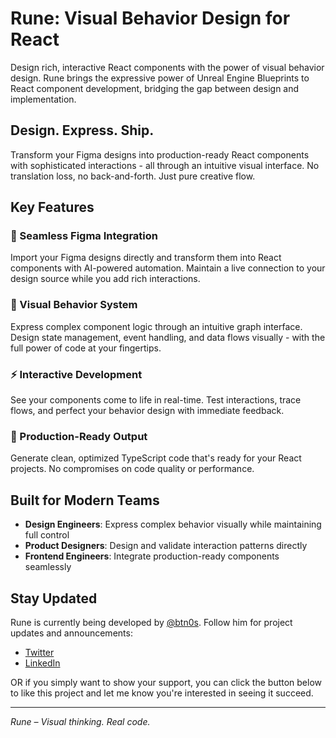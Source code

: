 # Rune: Visual Behavior Design for React

Design rich, interactive React components with the power of visual behavior design. Rune brings the expressive power of Unreal Engine Blueprints to React component development, bridging the gap between design and implementation.

<CoverImage />

## Design. Express. Ship.

Transform your Figma designs into production-ready React components with sophisticated interactions - all through an intuitive visual interface. No translation loss, no back-and-forth. Just pure creative flow.

## Key Features

### 🎨 Seamless Figma Integration
Import your Figma designs directly and transform them into React components with AI-powered automation. Maintain a live connection to your design source while you add rich interactions.

### 🔄 Visual Behavior System
Express complex component logic through an intuitive graph interface. Design state management, event handling, and data flows visually - with the full power of code at your fingertips.

### ⚡️ Interactive Development
See your components come to life in real-time. Test interactions, trace flows, and perfect your behavior design with immediate feedback.

### 🚀 Production-Ready Output
Generate clean, optimized TypeScript code that's ready for your React projects. No compromises on code quality or performance.

## Built for Modern Teams

- **Design Engineers**: Express complex behavior visually while maintaining full control
- **Product Designers**: Design and validate interaction patterns directly
- **Frontend Engineers**: Integrate production-ready components seamlessly

## Stay Updated

Rune is currently being developed by [@btn0s](https://btn0s.dev). Follow him for project updates and announcements:

- [Twitter](https://twitter.com/btn0s)
- [LinkedIn](https://www.linkedin.com/in/brendantnorris/)

OR if you simply want to show your support, you can click the button below to like this project and let me know you're interested in seeing it succeed.

<div className="mt-8 mb-12">
  <LikeButton />
</div>

---

*Rune – Visual thinking. Real code.*